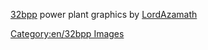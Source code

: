 [[en/Archive/Old 32bpp/List of downloadable 32 bpp tars|32bpp]] power plant graphics by [[en/LordAzamath|LordAzamath]]
[[Category:en/32bpp Images]]
